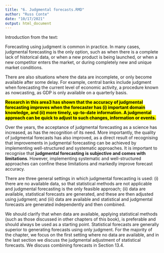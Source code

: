 ```yaml
---
title: "6. Judgmental forecasts.RMD"
author: "Russ Conte"
date: "10/17/2021"
output: html_document
---
```


Introduction from the text:

Forecasting using judgment is common in practice. In many cases, judgmental forecasting is the only option, such as when there is a complete lack of historical data, or when a new product is being launched, or when a new competitor enters the market, or during completely new and unique market conditions.

There are also situations where the data are incomplete, or only become available after some delay. For example, central banks include judgment when forecasting the current level of economic activity, a procedure known as nowcasting, as GDP is only available on a quarterly basis.

<b><mark>Research in this area3 has shown that the accuracy of judgmental forecasting improves when the forecaster has (i) important domain knowledge, and (ii) more timely, up-to-date information. A judgmental approach can be quick to adjust to such changes, information or events.</mark></b>

Over the years, the acceptance of judgmental forecasting as a science has increased, as has the recognition of its need. More importantly, the quality of judgmental forecasts has also improved, as a direct result of recognising that improvements in judgmental forecasting can be achieved by implementing well-structured and systematic approaches. It is important to recognise that <b>judgmental forecasting is subjective and comes with limitations</b>. However, implementing systematic and well-structured approaches can confine these limitations and markedly improve forecast accuracy.

There are three general settings in which judgmental forecasting is used:
(i) there are no available data, so that statistical methods are not applicable and judgmental forecasting is the only feasible approach;
(ii) data are available, statistical forecasts are generated, and these are then adjusted using judgment; and
(iii) data are available and statistical and judgmental forecasts are generated independently and then combined.

We should clarify that when data are available, applying statistical methods (such as those discussed in other chapters of this book), is preferable and should always be used as a starting point. Statistical forecasts are generally superior to generating forecasts using only judgment. For the majority of the chapter, we focus on the first setting where no data are available, and in the last section we discuss the judgmental adjustment of statistical forecasts. We discuss combining forecasts in Section 13.4.

